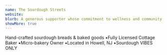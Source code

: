 ```yaml
---
name: The Sourdough Streets
website: 
blurb: A generous supporter whose commitment to wellness and community service makes our benefit event possible. Their partnership exemplifies values of compassion and connection.
showMore: true
---
```


Hand-crafted sourdough breads & baked goods
▪️Fully Licensed Cottage Baker
▪️Micro-bakery Owner
▪️Located in Howell, NJ
▪️Sourdough VIBES ONLY
